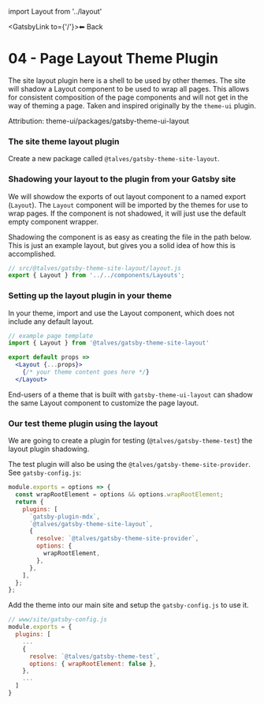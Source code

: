 ﻿import Layout from '../layout'



<GatsbyLink to={'/'}>⬅ Back</GatsbyLink>

# <OutsideLink to={Link04}>04 - Page Layout Theme Plugin</OutsideLink>

The site layout plugin here is a shell to be used by other themes. The site will shadow a Layout component to be used to wrap all pages. This allows for consistent composition of the page components and will not get in the way of theming a page. Taken and inspired originally by the `theme-ui` plugin.

Attribution: theme-ui/packages/gatsby-theme-ui-layout

### The site theme layout plugin

Create a new package called `@talves/gatsby-theme-site-layout`.


### Shadowing your layout to the plugin from your Gatsby site

We will showdow the exports of out layout component to a named export (`Layout`). The `Layout` component will be imported by the themes for use to wrap pages. If the component is not shadowed, it will just use the default empty component wrapper.

Shadowing the component is as easy as creating the file in the path below. This is just an example layout, but gives you a solid idea of how this is accomplished.

```js
// src/@talves/gatsby-theme-site-layout/layout.js
export { Layout } from '../../components/Layouts';
```

### Setting up the layout plugin in your theme

In your theme, import and use the Layout component, which does not include any default layout.

```jsx
// example page template
import { Layout } from '@talves/gatsby-theme-site-layout'

export default props =>
  <Layout {...props}>
    {/* your theme content goes here */}
  </Layout>
```

End-users of a theme that is built with `gatsby-theme-ui-layout` can shadow the same Layout component to customize the page layout.

### Our test theme plugin using the layout

We are going to create a plugin for testing (`@talves/gatsby-theme-test`) the layout plugin shadowing.

The test plugin will also be using the `@talves/gatsby-theme-site-provider`. 
See `gatsby-config.js`:
```js
module.exports = options => {
  const wrapRootElement = options && options.wrapRootElement;
  return {
    plugins: [
      `gatsby-plugin-mdx`,
      `@talves/gatsby-theme-site-layout`,
      {
        resolve: `@talves/gatsby-theme-site-provider`,
        options: {
          wrapRootElement,
        },
      },
    ],
  };
};
```

Add the theme into our main site and setup the `gatsby-config.js` to use it.

```js
// www/site/gatsby-config.js
module.exports = {
  plugins: [
    ...
    {
      resolve: `@talves/gatsby-theme-test`,
      options: { wrapRootElement: false },
    },
    ...
  ]
}
```